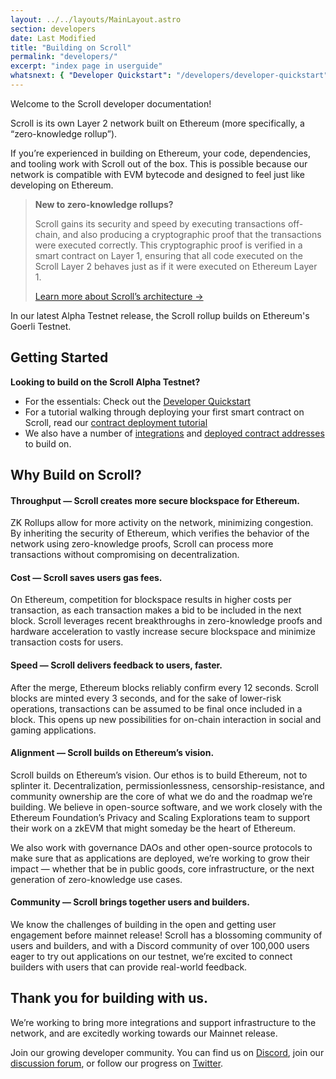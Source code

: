 ```yaml
---
layout: ../../layouts/MainLayout.astro
section: developers
date: Last Modified
title: "Building on Scroll"
permalink: "developers/"
excerpt: "index page in userguide"
whatsnext: { "Developer Quickstart": "/developers/developer-quickstart" }
---
```


Welcome to the Scroll developer documentation!

Scroll is its own Layer 2 network built on Ethereum (more specifically, a “zero-knowledge rollup”).

If you’re experienced in building on Ethereum, your code, dependencies, and tooling work with Scroll out of the box. This is possible because our network is compatible with EVM bytecode and designed to feel just like developing on Ethereum.

> **New to zero-knowledge rollups?**
>
> Scroll gains its security and speed by executing transactions off-chain, and also producing a cryptographic proof that the transactions were executed correctly. This cryptographic proof is verified in a smart contract on Layer 1, ensuring that all code executed on the Scroll Layer 2 behaves just as if it were executed on Ethereum Layer 1.
>
> [Learn more about Scroll’s architecture →](https://scroll.io/blog/architecture)

In our latest Alpha Testnet release, the Scroll rollup builds on Ethereum's Goerli Testnet.

## Getting Started

**Looking to build on the Scroll Alpha Testnet?**

- For the essentials: Check out the [Developer Quickstart](./developer-quickstart)
- For a tutorial walking through deploying your first smart contract on Scroll, read our [contract deployment tutorial](./contract-deployment-tutorial)
- We also have a number of [integrations](./integrations) and [deployed contract addresses](./alpha-testnet-contracts) to build on.

## Why Build on Scroll?

#### Throughput — Scroll creates more secure blockspace for Ethereum.

ZK Rollups allow for more activity on the network, minimizing congestion. By inheriting the security of Ethereum, which verifies the behavior of the network using zero-knowledge proofs, Scroll can process more transactions without compromising on decentralization.

#### Cost — Scroll saves users gas fees.

On Ethereum, competition for blockspace results in higher costs per transaction, as each transaction makes a bid to be included in the next block. Scroll leverages recent breakthroughs in zero-knowledge proofs and hardware acceleration to vastly increase secure blockspace and minimize transaction costs for users.

#### Speed — Scroll delivers feedback to users, faster.

After the merge, Ethereum blocks reliably confirm every 12 seconds. Scroll blocks are minted every 3 seconds, and for the sake of lower-risk operations, transactions can be assumed to be final once included in a block. This opens up new possibilities for on-chain interaction in social and gaming applications.

#### Alignment — Scroll builds on Ethereum’s vision.

Scroll builds on Ethereum’s vision. Our ethos is to build Ethereum, not to splinter it. Decentralization, permissionlessness, censorship-resistance, and community ownership are the core of what we do and the roadmap we’re building. We believe in open-source software, and we work closely with the Ethereum Foundation’s Privacy and Scaling Explorations team to support their work on a zkEVM that might someday be the heart of Ethereum.

We also work with governance DAOs and other open-source protocols to make sure that as applications are deployed, we’re working to grow their impact — whether that be in public goods, core infrastructure, or the next generation of zero-knowledge use cases.

#### Community — Scroll brings together users and builders.

We know the challenges of building in the open and getting user engagement before mainnet release! Scroll has a blossoming community of users and builders, and with a Discord community of over 100,000 users eager to try out applications on our testnet, we’re excited to connect builders with users that can provide real-world feedback.

## Thank you for building with us.

We’re working to bring more integrations and support infrastructure to the network, and are excitedly working towards our Mainnet release.

Join our growing developer community. You can find us on [Discord](https://discord.gg/scroll), join our [discussion forum](https://community.scroll.io/), or follow our progress on [Twitter](https://twitter.com/Scroll_ZKP).
